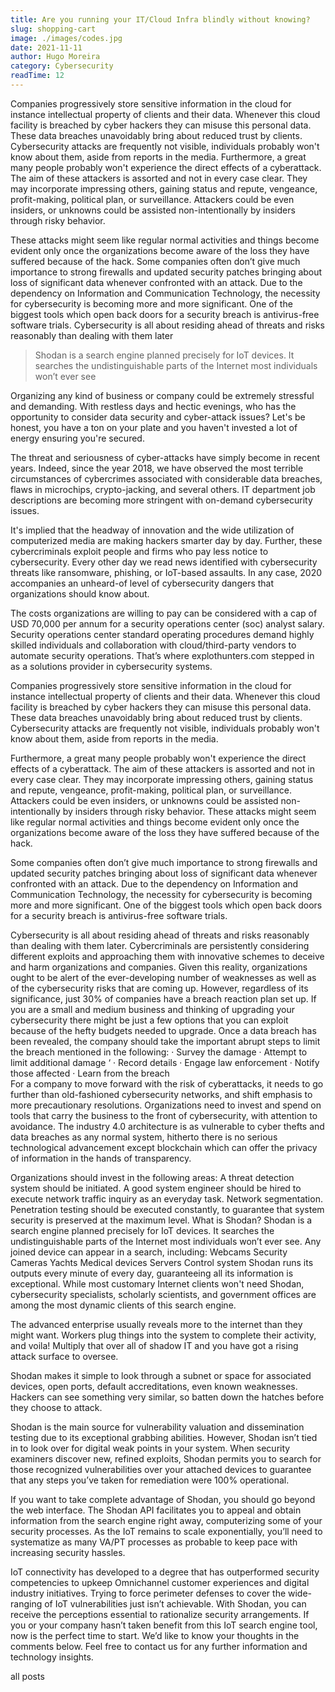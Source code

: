```yaml
---
title: Are you running your IT/Cloud Infra blindly without knowing?
slug: shopping-cart
image: ./images/codes.jpg
date: 2021-11-11
author: Hugo Moreira
category: Cybersecurity
readTime: 12
---
```



<div>
  <p>
    Companies progressively store sensitive information in the cloud for
    instance intellectual property of clients and their data. Whenever this
    cloud facility is breached by cyber hackers they can misuse this personal
    data. These data breaches unavoidably bring about reduced trust by clients.
    Cybersecurity attacks are frequently not visible, individuals probably won't
    know about them, aside from reports in the media. Furthermore, a great many
    people probably won't experience the direct effects of a cyberattack. The
    aim of these attackers is assorted and not in every case clear. They may
    incorporate impressing others, gaining status and repute, vengeance,
    profit-making, political plan, or surveillance. Attackers could be even
    insiders, or unknowns could be assisted non-intentionally by insiders
    through risky behavior.
  </p>
  <p>
    These attacks might seem like regular normal activities and things become
    evident only once the organizations become aware of the loss they have
    suffered because of the hack. Some companies often don’t give much
    importance to strong firewalls and updated security patches bringing about
    loss of significant data whenever confronted with an attack. Due to the
    dependency on Information and Communication Technology, the necessity for
    cybersecurity is becoming more and more significant. One of the biggest
    tools which open back doors for a security breach is antivirus-free software
    trials. Cybersecurity is all about residing ahead of threats and risks
    reasonably than dealing with them later
  </p>
</div>

<blockquote>
  Shodan is a search engine planned precisely for IoT devices. It searches the
  undistinguishable parts of the Internet most individuals won’t ever see
</blockquote>

<div className="container">
 <p> Organizing any kind of business or company could be extremely stressful and demanding. With restless days and hectic evenings, who has the opportunity to consider data security and cyber-attack issues? Let's be honest, you have a ton on your plate and you haven't invested a lot of energy ensuring you're secured.

The threat and seriousness of cyber-attacks have simply become in recent years. Indeed, since the year 2018, we have observed the most terrible circumstances of cybercrimes associated with considerable data breaches, flaws in microchips, crypto-jacking, and several others. IT department job descriptions are becoming more stringent with on-demand cybersecurity issues.

It's implied that the headway of innovation and the wide utilization of computerized media are making hackers smarter day by day. Further, these cybercriminals exploit people and firms who pay less notice to cybersecurity. Every other day we read news identified with cybersecurity threats like ransomware, phishing, or IoT-based assaults. In any case, 2020 accompanies an unheard-of level of cybersecurity dangers that organizations should know about.

The costs organizations are willing to pay can be considered with a cap of USD 70,000 per annum for a security operations center (soc) analyst salary. Security operations center standard operating procedures demand highly skilled individuals and collaboration with cloud/third-party vendors to automate security operations. That’s where explothunters.com stepped in as a solutions provider in cybersecurity systems.

Companies progressively store sensitive information in the cloud for instance intellectual property of clients and their data. Whenever this cloud facility is breached by cyber hackers they can misuse this personal data. These data breaches unavoidably bring about reduced trust by clients. Cybersecurity attacks are frequently not visible, individuals probably won't know about them, aside from reports in the media.

Furthermore, a great many people probably won't experience the direct effects of a cyberattack. The aim of these attackers is assorted and not in every case clear. They may incorporate impressing others, gaining status and repute, vengeance, profit-making, political plan, or surveillance. Attackers could be even insiders, or unknowns could be assisted non-intentionally by insiders through risky behavior. These attacks might seem like regular normal activities and things become evident only once the organizations become aware of the loss they have suffered because of the hack.

Some companies often don’t give much importance to strong firewalls and updated security patches bringing about loss of significant data whenever confronted with an attack. Due to the dependency on Information and Communication Technology, the necessity for cybersecurity is becoming more and more significant. One of the biggest tools which open back doors for a security breach is antivirus-free software trials.

Cybersecurity is all about residing ahead of threats and risks reasonably than dealing with them later. Cybercriminals are persistently considering different exploits and approaching them with innovative schemes to deceive and harm organizations and companies. Given this reality, organizations ought to be alert of the ever-developing number of weaknesses as well as of the cybersecurity risks that are coming up. However, regardless of its significance, just 30% of companies have a breach reaction plan set up. If you are a small and medium business and thinking of upgrading your cybersecurity there might be just a few options that you can exploit because of the hefty budgets needed to upgrade.
Once a data breach has been revealed, the company should take the important abrupt steps to limit the breach mentioned in the following:
· Survey the damage
· Attempt to limit additional damage ‘
· Record details
· Engage law enforcement
· Notify those affected
· Learn from the breach  
 For a company to move forward with the risk of cyberattacks, it needs to go further than old-fashioned cybersecurity networks, and shift emphasis to more precautionary resolutions. Organizations need to invest and spend on tools that carry the business to the front of cybersecurity, with attention to avoidance. The industry 4.0 architecture is as vulnerable to cyber thefts and data breaches as any normal system, hitherto there is no serious technological advancement except blockchain which can offer the privacy of information in the hands of transparency.

Organizations should invest in the following areas:
A threat detection system should be initiated.
A good system engineer should be hired to execute network traffic inquiry as an everyday task.
Network segmentation.
Penetration testing should be executed constantly, to guarantee that system security is preserved at the maximum level.
What is Shodan?
Shodan is a search engine planned precisely for IoT devices. It searches the undistinguishable parts of the Internet most individuals won’t ever see. Any joined device can appear in a search, including:
Webcams
Security Cameras
Yachts
Medical devices
Servers
Control system
Shodan runs its outputs every minute of every day, guaranteeing all its information is exceptional. While most customary Internet clients won't need Shodan, cybersecurity specialists, scholarly scientists, and government offices are among the most dynamic clients of this search engine.

The advanced enterprise usually reveals more to the internet than they might want. Workers plug things into the system to complete their activity, and voila! Multiply that over all of shadow IT and you have got a rising attack surface to oversee.

Shodan makes it simple to look through a subnet or space for associated devices, open ports, default accreditations, even known weaknesses. Hackers can see something very similar, so batten down the hatches before they choose to attack.

Shodan is the main source for vulnerability valuation and dissemination testing due to its exceptional grabbing abilities. However, Shodan isn’t tied in to look over for digital weak points in your system. When security examiners discover new, refined exploits, Shodan permits you to search for those recognized vulnerabilities over your attached devices to guarantee that any steps you’ve taken for remediation were 100% operational.

If you want to take complete advantage of Shodan, you should go beyond the web interface. The Shodan API facilitates you to appeal and obtain information from the search engine right away, computerizing some of your security processes. As the IoT remains to scale exponentially, you’ll need to systematize as many VA/PT processes as probable to keep pace with increasing security hassles.

IoT connectivity has developed to a degree that has outperformed security competencies to upkeep Omnichannel customer experiences and digital industry initiatives. Trying to force perimeter defenses to cover the wide-ranging of IoT vulnerabilities just isn’t achievable.
With Shodan, you can receive the perceptions essential to rationalize security arrangements. If you or your company hasn’t taken benefit from this IoT search engine tool, now is the perfect time to start. We’d like to know your thoughts in the comments below. Feel free to contact us for any further information and technology insights.

  </p>
</div>

<Link to="/posts" className="btn center-btn">
  all posts
</Link>
